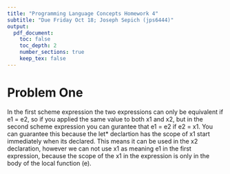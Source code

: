 ```yaml
---
title: "Programming Language Concepts Homework 4"
subtitle: "Due Friday Oct 18; Joseph Sepich (jps6444)"
output:
  pdf_document:
    toc: false
    toc_depth: 2
    number_sections: true
    keep_tex: false
---
```


# Problem One

In the first scheme expression the two expressions can only be equivalent if e1 = e2, so if you applied the same value to both x1 and x2, but in the second scheme expression you can gurantee that e1 = e2 if e2 = x1. You can guarantee this because the let* declartion has the scope of x1 start immediately when its declared. This means it can be used in the x2 declaration, however we can not use x1 as meaning e1 in the first expression, because the scope of the x1 in the expression is only in the body of the local function (e).








